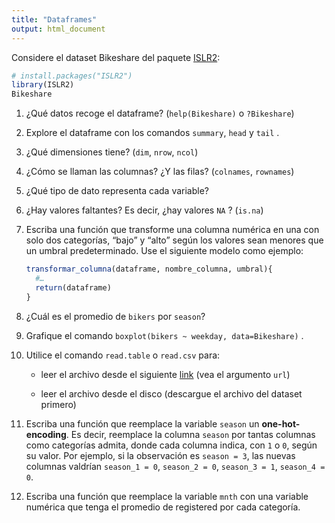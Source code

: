 ```yaml
---
title: "Dataframes"
output: html_document
---
```


Considere el dataset Bikeshare del paquete [ISLR2](https://cran.rstudio.com/web/packages/ISLR2/index.html):

``` r
# install.packages("ISLR2")
library(ISLR2)
Bikeshare
```

1.  ¿Qué datos recoge el dataframe? (`help(Bikeshare)` o `?Bikeshare`)

2.  Explore el dataframe con los comandos `summary`, `head` y `tail` .

3.  ¿Qué dimensiones tiene? (`dim`, `nrow`, `ncol`)

4.  ¿Cómo se llaman las columnas? ¿Y las filas? (`colnames`, `rownames`)

5.  ¿Qué tipo de dato representa cada variable?

6.  ¿Hay valores faltantes? Es decir, ¿hay valores `NA` ? (`is.na`)

7.  Escriba una función que transforme una columna numérica en una con solo dos categorías, "bajo" y "alto" según los valores sean menores que un umbral predeterminado. Use el siguiente modelo como ejemplo:

    ``` r
    transformar_columna(dataframe, nombre_columna, umbral){ 
      #…
      return(dataframe)
    }
    ```

8.  ¿Cuál es el promedio de `bikers` por `season`?

9.  Grafique el comando `boxplot(bikers ~ weekday, data=Bikeshare)` .

10. Utilice el comando `read.table` o `read.csv` para:

    -   leer el archivo desde el siguiente [link](https://github.com/anevolbap/modulo-nivelador-programacion/blob/master/bikeshare.csv) (vea el argumento `url`)

    -   leer el archivo desde el disco (descargue el archivo del dataset primero)

11. Escriba una función que reemplace la variable `season` un **one-hot-encoding**. Es decir, reemplace la columna `season` por tantas columnas como categorías admita, donde cada columna indica, con `1` o `0`, según su valor. Por ejemplo, si la observación es `season = 3`, las nuevas columnas valdrían `season_1 = 0`, `season_2 = 0`, `season_3 = 1`, `season_4 = 0`.

12. Escriba una función que reemplace la variable `mnth` con una variable numérica que tenga el promedio de registered por cada categoría.

``` r
```
